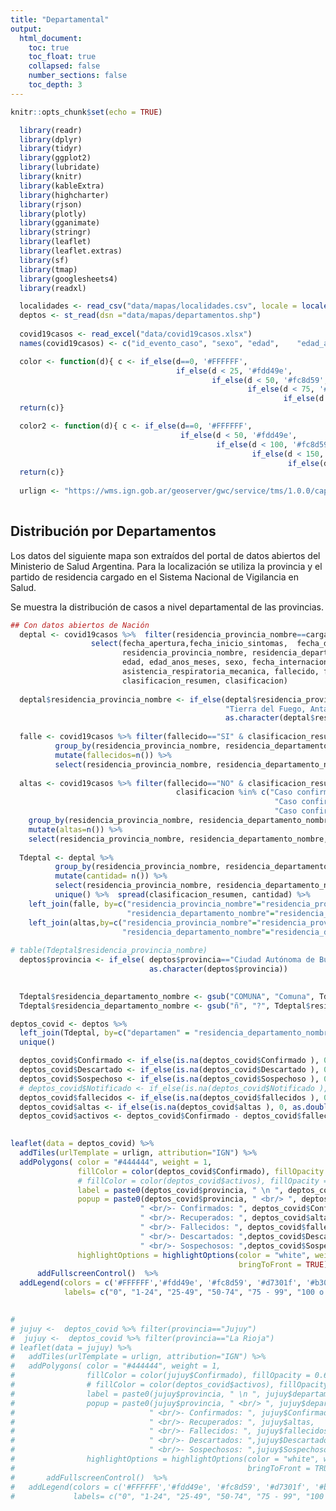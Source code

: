 ```yaml
---
title: "Departamental"
output:
  html_document:
    toc: true
    toc_float: true
    collapsed: false
    number_sections: false
    toc_depth: 3
---
```



```r
knitr::opts_chunk$set(echo = TRUE)
```

```r
  library(readr)
  library(dplyr)
  library(tidyr)
  library(ggplot2)
  library(lubridate)
  library(knitr)
  library(kableExtra)
  library(highcharter)
  library(rjson)
  library(plotly)
  library(gganimate)
  library(stringr)
  library(leaflet)
  library(leaflet.extras)
  library(sf)
  library(tmap)
  library(googlesheets4)
  library(readxl)

  localidades <- read_csv("data/mapas/localidades.csv", locale = locale(encoding = "ISO-8859-1"))
  deptos <- st_read(dsn ="data/mapas/departamentos.shp") 
  
  covid19casos <- read_excel("data/covid19casos.xlsx")
  names(covid19casos) <- c("id_evento_caso", "sexo", "edad", 	"edad_anos_meses", 	"residencia_pais_nombre", 	"residencia_provincia_nombre", 	"residencia_departamento_nombre", 	"carga_provincia_nombre", 	"fecha_inicio_sintomas", 	"fecha_apertura", 	"sepi_apertura", 	"fecha_internacion", 	"cuidado_intensivo", 	"fecha_cui_intensivo", "fallecido", 	"fecha_fallecimiento",	"asistencia_respiratoria_mecanica",	"carga_provincia_id",	"origen_financiamiento",	"clasificacion", 	"clasificacion_resumen",	"residencia_provincia_id", 	"fecha_diagnostico", 	"residencia_departamento_id",	"ultima_actualizacion")

  color <- function(d){ c <- if_else(d==0, '#FFFFFF', 
                                     if_else(d < 25, '#fdd49e',
                                             if_else(d < 50, '#fc8d59',
                                                     if_else(d < 75, '#d7301f',
                                                             if_else(d < 100, '#b30000', "#7f0000")))))
  return(c)}

  color2 <- function(d){ c <- if_else(d==0, '#FFFFFF',
                                      if_else(d < 50, '#fdd49e',
                                              if_else(d < 100, '#fc8d59',
                                                      if_else(d < 150, '#d7301f',
                                                              if_else(d < 200, '#b30000', "#7f0000")))))
  return(c)}
  
  urlign <- "https://wms.ign.gob.ar/geoserver/gwc/service/tms/1.0.0/capabaseargenmap@EPSG%3A3857@png/{z}/{x}/{-y}.png"
      
```


## Distribución por Departamentos
Los datos del siguiente mapa son extraídos del portal de datos abiertos del Ministerio de Salud Argentina. Para la localización se utiliza la provincia y el partido de residencia cargado en el Sistema Nacional de Vigilancia en Salud.

Se muestra la distribución de casos a nivel departamental de las provincias.

```r

## Con datos abiertos de Nación
  deptal <- covid19casos %>%  filter(residencia_provincia_nombre==carga_provincia_nombre ) %>% 
                  select(fecha_apertura,fecha_inicio_sintomas,  fecha_diagnostico,
                         residencia_provincia_nombre, residencia_departamento_nombre,
                         edad, edad_anos_meses, sexo, fecha_internacion, cuidado_intensivo, fecha_cui_intensivo,
                         asistencia_respiratoria_mecanica, fallecido, fecha_fallecimiento, origen_financiamiento, 
                         clasificacion_resumen, clasificacion) 
  
  deptal$residencia_provincia_nombre <- if_else(deptal$residencia_provincia_nombre=="Tierra del Fuego",
                                                "Tierra del Fuego, Antártida e Islas del Atlántico Sur",
                                                as.character(deptal$residencia_provincia_nombre))
  
  falle <- covid19casos %>% filter(fallecido=="SI" & clasificacion_resumen=="Confirmado") %>%
          group_by(residencia_provincia_nombre, residencia_departamento_nombre) %>%
          mutate(fallecidos=n()) %>%
          select(residencia_provincia_nombre, residencia_departamento_nombre, fallecidos)
  
  altas <- covid19casos %>% filter(fallecido=="NO" & clasificacion_resumen=="Confirmado" & 
                                     clasificacion %in% c("Caso confirmado - No activo (por laboratorio y tiempo de evolución)",
                                                           "Caso confirmado - No Activo por criterio de laboratorio", 
                                                           "Caso confirmado - No activo (por tiempo de evolución)")) %>%
    group_by(residencia_provincia_nombre, residencia_departamento_nombre) %>%
    mutate(altas=n()) %>%
    select(residencia_provincia_nombre, residencia_departamento_nombre, altas) %>% unique()
  
  Tdeptal <- deptal %>% 
          group_by(residencia_provincia_nombre, residencia_departamento_nombre, clasificacion_resumen) %>%
          mutate(cantidad= n()) %>%
          select(residencia_provincia_nombre, residencia_departamento_nombre, clasificacion_resumen, cantidad) %>% 
          unique() %>%  spread(clasificacion_resumen, cantidad) %>%
    left_join(falle, by=c("residencia_provincia_nombre"="residencia_provincia_nombre",
                          "residencia_departamento_nombre"="residencia_departamento_nombre")) %>% 
    left_join(altas,by=c("residencia_provincia_nombre"="residencia_provincia_nombre",
                         "residencia_departamento_nombre"="residencia_departamento_nombre")) %>% unique()
  
# table(Tdeptal$residencia_provincia_nombre)
  deptos$provincia <- if_else( deptos$provincia=="Ciudad Autónoma de Buenos Aires", "CABA",
                               as.character(deptos$provincia))
 

  Tdeptal$residencia_departamento_nombre <- gsub("COMUNA", "Comuna", Tdeptal$residencia_departamento_nombre)
  Tdeptal$residencia_departamento_nombre <- gsub("ñ", "?", Tdeptal$residencia_departamento_nombre)

deptos_covid <- deptos %>%
  left_join(Tdeptal, by=c("departamen" = "residencia_departamento_nombre", "provincia"="residencia_provincia_nombre")) %>%
  unique()

  deptos_covid$Confirmado <- if_else(is.na(deptos_covid$Confirmado ), 0, as.double(deptos_covid$Confirmado))
  deptos_covid$Descartado <- if_else(is.na(deptos_covid$Descartado ), 0, as.double(deptos_covid$Descartado))
  deptos_covid$Sospechoso <- if_else(is.na(deptos_covid$Sospechoso ), 0, as.double(deptos_covid$Sospechoso))
  # deptos_covid$Notificado <- if_else(is.na(deptos_covid$Notificado ), 0, as.double(deptos_covid$Notificado))
  deptos_covid$fallecidos <- if_else(is.na(deptos_covid$fallecidos ), 0, as.double(deptos_covid$fallecidos))
  deptos_covid$altas <- if_else(is.na(deptos_covid$altas ), 0, as.double(deptos_covid$altas))
  deptos_covid$activos <- deptos_covid$Confirmado - deptos_covid$fallecidos - deptos_covid$altas

 
leaflet(data = deptos_covid) %>% 
  addTiles(urlTemplate = urlign, attribution="IGN") %>%
  addPolygons( color = "#444444", weight = 1,
               fillColor = color(deptos_covid$Confirmado), fillOpacity = 0.6,
               # fillColor = color(deptos_covid$activos), fillOpacity = 0.6,
               label = paste0(deptos_covid$provincia, " \n ", deptos_covid$departamen),
               popup = paste0(deptos_covid$provincia, " <br/> ", deptos_covid$departamen,
                             " <br/>- Confirmados: ", deptos_covid$Confirmado,
                             " <br/>- Recuperados: ", deptos_covid$altas,
                             " <br/>- Fallecidos: ", deptos_covid$fallecidos,
                             " <br/>- Descartados: ",deptos_covid$Descartado,
                             " <br/>- Sospechosos: ",deptos_covid$Sospechoso),
               highlightOptions = highlightOptions(color = "white", weight = 2,
                                                   bringToFront = TRUE))  %>%
      addFullscreenControl()  %>%     
  addLegend(colors = c('#FFFFFF','#fdd49e', '#fc8d59', '#d7301f', '#b30000', '#7f0000'),
            labels= c("0", "1-24", "25-49", "50-74", "75 - 99", "100 o más"), position ="bottomright")

 
# 
# jujuy <-  deptos_covid %>% filter(provincia=="Jujuy")
#  jujuy <-  deptos_covid %>% filter(provincia=="La Rioja")
# leaflet(data = jujuy) %>% 
#   addTiles(urlTemplate = urlign, attribution="IGN") %>%
#   addPolygons( color = "#444444", weight = 1,
#                fillColor = color(jujuy$Confirmado), fillOpacity = 0.6,
#                # fillColor = color(deptos_covid$activos), fillOpacity = 0.6,
#                label = paste0(jujuy$provincia, " \n ", jujuy$departamen),
#                popup = paste0(jujuy$provincia, " <br/> ", jujuy$departamen,
#                              " <br/>- Confirmados: ", jujuy$Confirmado,
#                              " <br/>- Recuperados: ", jujuy$altas,
#                              " <br/>- Fallecidos: ", jujuy$fallecidos,
#                              " <br/>- Descartados: ",jujuy$Descartado,
#                              " <br/>- Sospechosos: ",jujuy$Sospechoso),
#                highlightOptions = highlightOptions(color = "white", weight = 2,
#                                                    bringToFront = TRUE))  %>%
#       addFullscreenControl()  %>%     
#   addLegend(colors = c('#FFFFFF','#fdd49e', '#fc8d59', '#d7301f', '#b30000', '#7f0000'),
#             labels= c("0", "1-24", "25-49", "50-74", "75 - 99", "100 o más"), position ="bottomright")

```




